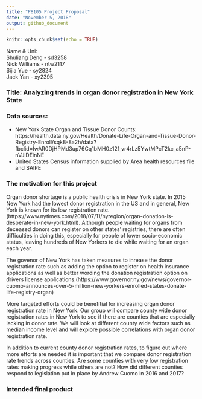 ```yaml
---
title: "P8105 Project Proposal"
date: "November 5, 2018"
output: github_document
---
```


```r
knitr::opts_chunk$set(echo = TRUE)
```

Name & Uni:  
Shuliang Deng - sd3258   
Nick Williams - ntw2117  
Sijia Yue - sy2824  
Jack Yan - xy2395  

### Title: Analyzing trends in organ donor registration in New York State

### Data sources: 

- New York State Organ and Tissue Donor Counts:   
https://health.data.ny.gov/Health/Donate-Life-Organ-and-Tissue-Donor-Registry-Enroll/sqk8-8a2h/data?fbclid=IwAR0DjHPMd3up76Cq1bMH0z12f_vr4rLz5YwtMPcT2kc_a5nP-nVJlDEinNE
- United States Census information supplied by Area health resources file and SAIPE

### The motivation for this project

Organ donor shortage is a public health crisis in New York state. In 2015 New York had the lowest donor registration in the US and in general, New York is known for its low registration rate. (https://www.nytimes.com/2018/07/11/nyregion/organ-donation-is-desperate-in-new-york.html). Although people waiting for organs from deceased donors can register on other states' registries, there are often difficulties in doing this, especially for people of lower socio-economic status, leaving hundreds of New Yorkers to die while waiting for an organ each year. 

The govenor of New York has taken measures to inrease the donor registration rate such as adding the option to register on health insurance applications as well as better wording the donation registration option on drivers license applications.(https://www.governor.ny.gov/news/governor-cuomo-announces-over-5-million-new-yorkers-enrolled-states-donate-life-registry-organ) 

More targeted efforts could be benefitial for increasing organ donor registration rate in New York. Our group will compare county wide donor registration rates in New York to see if there are counties that are especially lacking in donor rate. We will look at different county wide factors such as median income level and will explore possible correlations with organ donor registration rate. 

In addition to current county donor registration rates, to figure out where more efforts are needed it is important that we compare donor registration rate trends across counties. Are some counties with very low registration rates making progress while others are not? How did different counties respond to legislation put in place by Andrew Cuomo in 2016 and 2017?


### Intended final product

